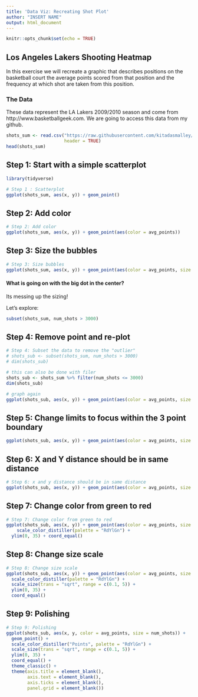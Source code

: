```yaml
---
title: 'Data Viz: Recreating Shot Plot'
author: "INSERT NAME"
output: html_document
---
```


```r
knitr::opts_chunk$set(echo = TRUE)
```

## Los Angeles Lakers Shooting Heatmap

In this exercise we will recreate a graphic that describes positions on the basketball court the average points scored from that position and the frequency at which shot are taken from this position.

### The Data

These data represent the LA Lakers 2009/2010 season and come from http://www.basketballgeek.com.  We are going to access this data from my github.
```r
shots_sum <- read.csv("https://raw.githubusercontent.com/kitadasmalley/DATA502/main/FALL2021/Data/shots_sum.csv",
                      header = TRUE)
head(shots_sum)

```

## Step 1: Start with a simple scatterplot
```r
library(tidyverse)

# Step 1 : Scatterplot
ggplot(shots_sum, aes(x, y)) + geom_point()
```

## Step 2: Add color
```r
# Step 2: Add color
ggplot(shots_sum, aes(x, y)) + geom_point(aes(color = avg_points))
```

## Step 3: Size the bubbles
```r
# Step 3: Size bubbles
ggplot(shots_sum, aes(x, y)) + geom_point(aes(color = avg_points, size = num_shots))
```

#### What is going on with the big dot in the center?

Its messing up the sizing!

Let's explore:
```r
subset(shots_sum, num_shots > 3000)
```

## Step 4: Remove point and re-plot
```r
# Step 4: Subset the data to remove the "outlier"
# shots_sub <- subset(shots_sum, num_shots > 3000)
# dim(shots_sub)

# this can also be done with filer
shots_sub <- shots_sum %>% filter(num_shots <= 3000)
dim(shots_sub)

# graph again
ggplot(shots_sub, aes(x, y)) + geom_point(aes(color = avg_points, size = num_shots))
```

## Step 5: Change limits to focus within the 3 point boundary
```r
ggplot(shots_sub, aes(x, y)) + geom_point(aes(color = avg_points, size = num_shots)) + ylim(0, 35)
```

## Step 6: X and Y distance should be in same distance
```r
# Step 6: x and y distance should be in same distance
ggplot(shots_sub, aes(x, y)) + geom_point(aes(color = avg_points, size = num_shots)) + ylim(0, 35) + coord_equal()
```

## Step 7: Change color from green to red
```r
# Step 7: Change color from green to red
ggplot(shots_sub, aes(x, y)) + geom_point(aes(color = avg_points, size = num_shots)) +
    scale_color_distiller(palette = "RdYlGn") +
  ylim(0, 35) + coord_equal()
```

## Step 8: Change size scale
```r
# Step 8: Change size scale
ggplot(shots_sub, aes(x, y)) + geom_point(aes(color = avg_points, size = num_shots)) +
  scale_color_distiller(palette = "RdYlGn") +
  scale_size(trans = "sqrt", range = c(0.1, 5)) +
  ylim(0, 35) +
  coord_equal()
```

## Step 9: Polishing
```r
# Step 9: Polishing
ggplot(shots_sub, aes(x, y, color = avg_points, size = num_shots)) +
  geom_point() +
  scale_color_distiller("Points", palette = "RdYlGn") +
  scale_size(trans = "sqrt", range = c(0.1, 5)) +
  ylim(0, 35) +
  coord_equal() +
  theme_classic() +
  theme(axis.title = element_blank(),
        axis.text = element_blank(),
        axis.ticks = element_blank(),
        panel.grid = element_blank())
```
